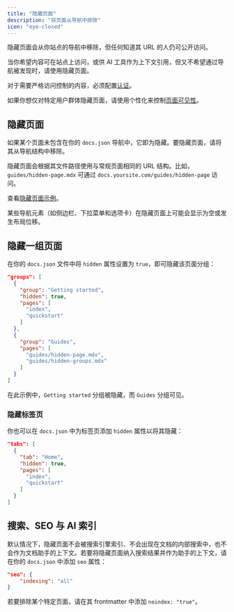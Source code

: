 ```yaml
---
title: "隐藏页面"
description: "将页面从导航中排除"
icon: "eye-closed"
---
```


隐藏页面会从你站点的导航中移除，但任何知道其 URL 的人仍可公开访问。

当你希望内容可在站点上访问，或供 AI 工具作为上下文引用，但又不希望通过导航被发现时，请使用隐藏页面。

对于需要严格访问控制的内容，必须配置[认证](/zh/authentication-personalization/authentication-setup)。

如果你想仅对特定用户群体隐藏页面，请使用个性化来控制[页面可见性](/zh/authentication-personalization/overview#page-visibility)。

## 隐藏页面

如果某个页面未包含在你的 `docs.json` 导航中，它即为隐藏。要隐藏页面，请将其从导航结构中移除。

隐藏页面会根据其文件路径使用与常规页面相同的 URL 结构。比如，`guides/hidden-page.mdx` 可通过 `docs.yoursite.com/guides/hidden-page` 访问。

查看[隐藏页面示例](/zh/guides/hidden-page-example)。

<Note>
  某些导航元素（如侧边栏、下拉菜单和选项卡）在隐藏页面上可能会显示为空或发生布局位移。
</Note>

## 隐藏一组页面

在你的 `docs.json` 文件中将 `hidden` 属性设置为 `true`，即可隐藏该页面分组：

```json highlight={4}
"groups": [
  {
    "group": "Getting started",
    "hidden": true,
    "pages": [
      "index",
      "quickstart"
    ]
  },
  {
    "group": "Guides",
    "pages": [
      "guides/hidden-page.mdx",
      "guides/hidden-groups.mdx"
    ]
  }
]
```

在此示例中，`Getting started` 分组被隐藏，而 `Guides` 分组可见。

### 隐藏标签页

你也可以在 `docs.json` 中为标签页添加 `hidden` 属性以将其隐藏：

```json highlight={4}
"tabs": [
  {
    "tab": "Home",
    "hidden": true,
    "pages": [
      "index",
      "quickstart"
    ]
  }
]
```

## 搜索、SEO 与 AI 索引

默认情况下，隐藏页面不会被搜索引擎索引、不会出现在文档的内部搜索中，也不会作为文档助手的上下文。若要将隐藏页面纳入搜索结果并作为助手的上下文，请在你的 `docs.json` 中添加 `seo` 属性：

```json
"seo": {
    "indexing": "all"
}
```

若要排除某个特定页面，请在其 frontmatter 中添加 `noindex: "true"`。
